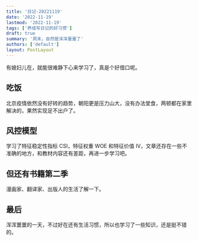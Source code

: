 ```yaml
---
title: '日记-20221119'
date: '2022-11-19'
lastmod: '2022-11-19'
tags: ['养成写日记的好习惯']
draft: true
summary: '周末，自然是浑浑噩噩了'
authors: ['default']
layout: PostLayout
---
```


有媳妇儿在，就能很难静下心来学习了，真是个好借口呢。

## 吃饭

北京疫情依然没有好转的趋势，朝阳更是压力山大，没有办法堂食，两顿都在家里解决的，果然实现足不出户了。

## 风控模型

学习了特征稳定性指标 CSI，特征权重 WOE 和特征价值 IV，文章还存在一些不准确的地方，和教材内容还有差距，再进一步学习吧。

## 但还有书籍第二季

漫画家、翻译家、出版人的生活了解一下。

## 最后

浑浑噩噩的一天，不过好在还有生活习惯，所以也学习了一些知识，还是挺不错的。

